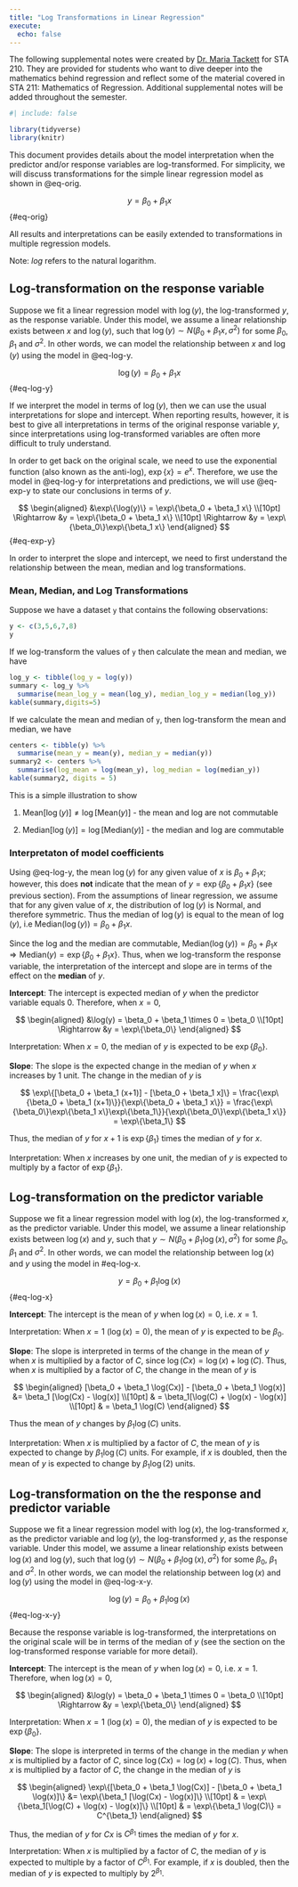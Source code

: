 ```yaml
---
title: "Log Transformations in Linear Regression"
execute: 
  echo: false
---
```


::: callout-note
The following supplemental notes were created by [Dr. Maria Tackett](https://www.mariatackett.net/) for STA 210.
They are provided for students who want to dive deeper into the mathematics behind regression and reflect some of the material covered in STA 211: Mathematics of Regression.
Additional supplemental notes will be added throughout the semester.
:::

```r
#| include: false

library(tidyverse)
library(knitr)
```

This document provides details about the model interpretation when the predictor and/or response variables are log-transformed.
For simplicity, we will discuss transformations for the simple linear regression model as shown in @eq-orig.

$$
\label{orig}
y = \beta_0 + \beta_1 x
$$ {#eq-orig}

All results and interpretations can be easily extended to transformations in multiple regression models.

Note: *log* refers to the natural logarithm.

## Log-transformation on the response variable

Suppose we fit a linear regression model with $\log(y)$, the log-transformed $y$, as the response variable.
Under this model, we assume a linear relationship exists between $x$ and $\log(y)$, such that $\log(y) \sim N(\beta_0 + \beta_1 x, \sigma^2)$ for some $\beta_0$, $\beta_1$ and $\sigma^2$.
In other words, we can model the relationship between $x$ and $\log(y)$ using the model in @eq-log-y.

$$
\log(y) = \beta_0 + \beta_1 x
$$ {#eq-log-y}

If we interpret the model in terms of $\log(y)$, then we can use the usual interpretations for slope and intercept.
When reporting results, however, it is best to give all interpretations in terms of the original response variable $y$, since interpretations using log-transformed variables are often more difficult to truly understand.

In order to get back on the original scale, we need to use the exponential function (also known as the anti-log), $\exp\{x\} = e^x$.
Therefore, we use the model in @eq-log-y for interpretations and predictions, we will use @eq-exp-y to state our conclusions in terms of $y$.

$$
\begin{aligned}
&\exp\{\log(y)\} = \exp\{\beta_0 + \beta_1 x\} \\[10pt]
\Rightarrow &y = \exp\{\beta_0 + \beta_1 x\} \\[10pt]
\Rightarrow &y = \exp\{\beta_0\}\exp\{\beta_1 x\}
\end{aligned}
$$ {#eq-exp-y}

In order to interpret the slope and intercept, we need to first understand the relationship between the mean, median and log transformations.

### Mean, Median, and Log Transformations

Suppose we have a dataset `y` that contains the following observations:

```r
y <- c(3,5,6,7,8)
y
```

If we log-transform the values of `y` then calculate the mean and median, we have

```r
log_y <- tibble(log_y = log(y))
summary <- log_y %>% 
  summarise(mean_log_y = mean(log_y), median_log_y = median(log_y))
kable(summary,digits=5)
```

If we calculate the mean and median of `y`, then log-transform the mean and median, we have

```r
centers <- tibble(y) %>% 
  summarise(mean_y = mean(y), median_y = median(y))
summary2 <- centers %>% 
  summarise(log_mean = log(mean_y), log_median = log(median_y))
kable(summary2, digits = 5)
```

This is a simple illustration to show

1.  $\text{Mean}[{\log(y)}] \neq \log[\text{Mean}(y)]$ - the mean and log are not commutable

2.  $\text{Median}[\log(y)] = \log[\text{Median}(y)]$ - the median and log are commutable

### Interpretaton of model coefficients

Using @eq-log-y, the mean $\log(y)$ for any given value of $x$ is $\beta_0 + \beta_1 x$; however, this does **not** indicate that the mean of $y = \exp\{\beta_0 + \beta_1 x\}$ (see previous section).
From the assumptions of linear regression, we assume that for any given value of $x$, the distribution of $\log(y)$ is Normal, and therefore symmetric.
Thus the median of $\log(y)$ is equal to the mean of $\log(y)$, i.e $\text{Median}(\log(y)) = \beta_0 + \beta_1 x$.

Since the log and the median are commutable, $\text{Median}(\log(y)) = \beta_0 + \beta_1 x \Rightarrow \text{Median}(y) = \exp\{\beta_0 + \beta_1 x\}$.
Thus, when we log-transform the response variable, the interpretation of the intercept and slope are in terms of the effect on the **median** of $y$.

**Intercept**: The intercept is expected median of $y$ when the predictor variable equals 0.
Therefore, when $x=0$,

$$
\begin{aligned}
&\log(y) = \beta_0 + \beta_1 \times 0 = \beta_0 \\[10pt]
\Rightarrow &y = \exp\{\beta_0\}
\end{aligned}
$$

Interpretation: When $x=0$, the median of $y$ is expected to be $\exp\{\beta_0\}$.

**Slope**: The slope is the expected change in the median of $y$ when $x$ increases by 1 unit.
The change in the median of $y$ is

$$
\exp\{[\beta_0 + \beta_1 (x+1)] - [\beta_0 + \beta_1 x]\} = \frac{\exp\{\beta_0 + \beta_1 (x+1)\}}{\exp\{\beta_0 + \beta_1 x\}} = \frac{\exp\{\beta_0\}\exp\{\beta_1 x\}\exp\{\beta_1\}}{\exp\{\beta_0\}\exp\{\beta_1 x\}} = \exp\{\beta_1\}
$$

Thus, the median of $y$ for $x+1$ is $\exp\{\beta_1\}$ times the median of $y$ for $x$.

Interpretation: When $x$ increases by one unit, the median of $y$ is expected to multiply by a factor of $\exp\{\beta_1\}$.

## Log-transformation on the predictor variable

Suppose we fit a linear regression model with $\log(x)$, the log-transformed $x$, as the predictor variable.
Under this model, we assume a linear relationship exists between $\log(x)$ and $y$, such that $y \sim N(\beta_0 + \beta_1 \log(x), \sigma^2)$ for some $\beta_0$, $\beta_1$ and $\sigma^2$.
In other words, we can model the relationship between $\log(x)$ and $y$ using the model in #eq-log-x.

$$
y = \beta_0 + \beta_1 \log(x)
$$ {#eq-log-x}

**Intercept**: The intercept is the mean of $y$ when $\log(x) = 0$, i.e. $x = 1$.

Interpretation: When $x = 1$ $(\log(x) = 0)$, the mean of $y$ is expected to be $\beta_0$.

**Slope**: The slope is interpreted in terms of the change in the mean of $y$ when $x$ is multiplied by a factor of $C$, since $\log(Cx) = \log(x) + \log(C)$.
Thus, when $x$ is multiplied by a factor of $C$, the change in the mean of $y$ is

$$
\begin{aligned}
[\beta_0 + \beta_1 \log(Cx)] - [\beta_0 + \beta_1 \log(x)] &= \beta_1 [\log(Cx) - \log(x)] \\[10pt] 
& = \beta_1[\log(C) + \log(x) - \log(x)] \\[10pt] 
& = \beta_1 \log(C)
\end{aligned}
$$

Thus the mean of $y$ changes by $\beta_1 \log(C)$ units.

Interpretation: When $x$ is multiplied by a factor of $C$, the mean of $y$ is expected to change by $\beta_1 \log(C)$ units.
For example, if $x$ is doubled, then the mean of $y$ is expected to change by $\beta_1 \log(2)$ units.

## Log-transformation on the the response and predictor variable

Suppose we fit a linear regression model with $\log(x)$, the log-transformed $x$, as the predictor variable and $\log(y)$, the log-transformed $y$, as the response variable.
Under this model, we assume a linear relationship exists between $\log(x)$ and $\log(y)$, such that $\log(y) \sim N(\beta_0 + \beta_1 \log(x), \sigma^2)$ for some $\beta_0$, $\beta_1$ and $\sigma^2$.
In other words, we can model the relationship between $\log(x)$ and $\log(y)$ using the model in @eq-log-x-y.

$$
\log(y) = \beta_0 + \beta_1 \log(x)
$$ {#eq-log-x-y}

Because the response variable is log-transformed, the interpretations on the original scale will be in terms of the median of $y$ (see the section on the log-transformed response variable for more detail).

**Intercept**: The intercept is the mean of $y$ when $\log(x) = 0$, i.e. $x = 1$.
Therefore, when $\log(x) = 0$,

$$
\begin{aligned}
&\log(y) = \beta_0 + \beta_1 \times 0 = \beta_0 \\[10pt]
\Rightarrow &y = \exp\{\beta_0\}
\end{aligned}
$$

Interpretation: When $x = 1$ $(\log(x) = 0)$, the median of $y$ is expected to be $\exp\{\beta_0\}$.

**Slope**: The slope is interpreted in terms of the change in the median $y$ when $x$ is multiplied by a factor of $C$, since $\log(Cx) = \log(x) + \log(C)$.
Thus, when $x$ is multiplied by a factor of $C$, the change in the median of $y$ is

$$
\begin{aligned}
\exp\{[\beta_0 + \beta_1 \log(Cx)] - [\beta_0 + \beta_1 \log(x)]\} &= 
\exp\{\beta_1 [\log(Cx) - \log(x)]\} \\[10pt] 
& = \exp\{\beta_1[\log(C) + \log(x) - \log(x)]\} \\[10pt] 
& = \exp\{\beta_1 \log(C)\} = C^{\beta_1}
\end{aligned}
$$

Thus, the median of $y$ for $Cx$ is $C^{\beta_1}$ times the median of $y$ for $x$.

Interpretation: When $x$ is multiplied by a factor of $C$, the median of $y$ is expected to multiple by a factor of $C^{\beta_1}$.
For example, if $x$ is doubled, then the median of $y$ is expected to multiply by $2^{\beta_1}$.
